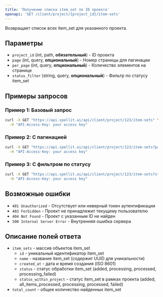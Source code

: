 ```yaml
---
title: 'Получение списка item_set по ID проекта'
openapi: 'GET /client/project/{project_id}/item-sets'
---
```


<Callout emoji="📋">Возвращает список всех item_set для указанного проекта.</Callout>



## Параметры

- `project_id` (int, path, **обязательный**) - ID проекта
- `page` (int, query, **опциональный**) - Номер страницы для пагинации
- `per_page` (int, query, **опциональный**) - Количество элементов на странице
- `status_filter` (string, query, **опциональный**) - Фильтр по статусу item_set

## Примеры запросов

### Пример 1: Базовый запрос

```bash
curl -X GET "https://api.spellit.ai/api/client/project/123/item-sets" \
  -H "API-Access-Key: your access key"
```

### Пример 2: С пагинацией

```bash
curl -X GET "https://api.spellit.ai/api/client/project/123/item-sets?page=2&per_page=10" \
  -H "API-Access-Key: your access key"
```

### Пример 3: С фильтром по статусу

```bash
curl -X GET "https://api.spellit.ai/api/client/project/123/item-sets?status_filter=processed" \
  -H "API-Access-Key: your access key"
```

## Возможные ошибки

- `401 Unauthorized` - Отсутствует или неверный токен аутентификации
- `403 Forbidden` - Проект не принадлежит текущему пользователю
- `404 Not Found` - Проект с указанным ID не найден
- `500 Internal Server Error` - Внутренняя ошибка сервера

## Описание полей ответа

- `item_sets` - массив объектов item_set
  - `id` - уникальный идентификатор item_set
  - `name` - название item_set (содержит UUID для уникальности)
  - `created_at` - дата и время создания (ISO 8601)
  - `status` - статус обработки item_set (added, processing, processed, processing_failed)
  - `status_within_project` - статус item_set в рамках проекта (added, all_items_processed, processing, processed, failed)
- `total_count` - общее количество найденных item_set
